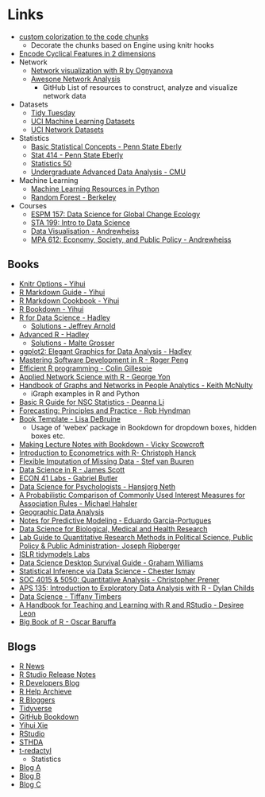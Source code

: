 # Links {#links .unnumbered}


- [custom colorization to the code chunks](https://f0nzie.github.io/matplotlib-with-rmarkdown/index.html)
  - Decorate the chunks based on Engine using knitr hooks
- [Encode Cyclical Features in 2 dimensions](https://ianlondon.github.io/blog/encoding-cyclical-features-24hour-time/)
- Network
  - [Network visualization with R by Ognyanova](https://kateto.net/network-visualization)
  - [Awesone Network Analysis](https://github.com/briatte/awesome-network-analysis)
    - GitHub List of resources to construct, analyze and visualize network data
- Datasets
  - [Tidy Tuesday](https://github.com/rfordatascience/tidytuesday)
  - [UCI Machine Learning Datasets](https://archive-beta.ics.uci.edu/)
  - [UCI Network Datasets](https://networkdata.ics.uci.edu/resources.php)

- Statistics
  - [Basic Statistical Concepts - Penn State Eberly](https://online.stat.psu.edu/statprogram/reviews/statistical-concepts)
  - [Stat 414 - Penn State Eberly](https://online.stat.psu.edu/stat414/)
  - [Statistics 50](https://www.csus.edu/indiv/j/jgehrman/courses/stat50/s50content.htm)
  - [Undergraduate Advanced Data Analysis - CMU](https://www.stat.cmu.edu/~cshalizi/uADA/19/)

- Machine Learning
  - [Machine Learning Resources in Python](https://www.ritchieng.com/machine-learning-resources/)
  - [Random Forest - Berkeley](https://www.stat.berkeley.edu/~breiman/RandomForests/cc_home.htm)

- Courses
  - [ESPM 157: Data Science for Global Change Ecology](https://espm-157.carlboettiger.info/syllabus)
  - [STA 199: Intro to Data Science](https://www2.stat.duke.edu/courses/Spring21/sta199.003/)
  - [Data Visualisation - Andrewheiss](https://datavizm20.classes.andrewheiss.com/schedule/)
  - [MPA 612: Economy, Society, and Public Policy - Andrewheiss](https://econw19.classes.andrewheiss.com/schedule/)




## Books

- [Knitr Options - Yihui](https://yihui.org/knitr/options/)
- [R Markdown Guide - Yihui](https://bookdown.org/yihui/rmarkdown/)
- [R Markdown Cookbook - Yihui](https://bookdown.org/yihui/rmarkdown-cookbook/)
- [R Bookdown - Yihui](https://bookdown.org/yihui/bookdown/)
- [R for Data Science - Hadley](https://r4ds.hadley.nz/)
  - [Solutions - Jeffrey Arnold](https://jrnold.github.io/r4ds-exercise-solutions/)
- [Advanced R - Hadley](https://adv-r.hadley.nz/index.html)
  - [Solutions - Malte Grosser](https://advanced-r-solutions.rbind.io/index.html)

- [ggplot2: Elegant Graphics for Data Analysis - Hadley](https://ggplot2-book.org/)
- [Mastering Software Development in R - Roger Peng](https://rdpeng.github.io/RProgDA/) 
- [Efficient R programming - Colin Gillespie](https://bookdown.org/csgillespie/efficientR/)
- [Applied Network Science with R - George Yon](https://gvegayon.github.io/appliedsnar/)
- [Handbook of Graphs and Networks in People Analytics - Keith McNulty](https://ona-book.org/index.html)
    - iGraph examples in R and Python
- [Basic R Guide for NSC Statistics - Deanna Li](https://bookdown.org/dli/rguide/)
- [Forecasting: Principles and Practice - Rob Hyndman](https://otexts.com/fpp3/)
- [Book Template - Lisa DeBruine](https://psyteachr.github.io/book-template/)
  - Usage of 'webex' package in Bookdown for dropdown boxes, hidden boxes etc.
- [Making Lecture Notes with Bookdown - Vicky Scowcroft](https://vickyscowcroft.github.io/bookdown_lecture_notes_guide/)
- [Introduction to Econometrics with R- Christoph Hanck](https://www.econometrics-with-r.org/index.html)
- [Flexible Imputation of Missing Data - Stef van Buuren](https://stefvanbuuren.name/fimd/)
- [Data Science in R - James Scott](https://bookdown.org/jgscott/DSGI/)
- [ECON 41 Labs - Gabriel Butler](https://bookdown.org/gabriel_butler/ECON41Labs/)
- [Data Science for Psychologists - Hansjorg Neth](https://bookdown.org/hneth/ds4psy/)
- [A Probabilistic Comparison of Commonly Used Interest Measures for Association Rules - Michael Hahsler](https://mhahsler.github.io/arules/docs/measures)
- [Geographic Data Analysis](https://pjbartlein.github.io/GeogDataAnalysis/index.html)
- [Notes for Predictive Modeling - Eduardo Garcia-Portugues](https://bookdown.org/egarpor/PM-UC3M/)
- [Data Science for Biological, Medical and Health Research](https://thomaselove.github.io/431-notes/index.html)
- [Lab Guide to Quantitative Research Methods in Political Science, Public Policy & Public Administration- Joseph Ripberger](https://bookdown.org/ripberjt/labbook/)
- [ISLR tidymodels Labs](https://emilhvitfeldt.github.io/ISLR-tidymodels-labs/index.html)
- [Data Science Desktop Survival Guide - Graham Williams](https://onepager.togaware.com/index.html)
- [Statistical Inference via Data Science - Chester Ismay](https://moderndive.com/index.html)
- [SOC 4015 & 5050: Quantitative Analysis - Christopher Prener](https://slu-soc5050.github.io/syllabus/)
- [APS 135: Introduction to Exploratory Data Analysis with R - Dylan Childs](https://dzchilds.github.io/eda-for-bio/)
- [Data Science - Tiffany Timbers](https://datasciencebook.ca/)
- [A Handbook for Teaching and Learning with R and RStudio - Desiree Leon](https://rstudio4edu.github.io/rstudio4edu-book/index.html)
- [Big Book of R - Oscar Baruffa](https://www.bigbookofr.com/index.html)

## Blogs

- [R News](https://stat.ethz.ch/R-manual/R-devel/doc/html/NEWS.html)
- [R Studio Release Notes](https://www.rstudio.com/products/rstudio/release-notes/)
- [R Developers Blog](https://developer.r-project.org/Blog/public/)
- [R Help Archieve](https://stat.ethz.ch/pipermail/r-help/)
- [R Bloggers](https://www.r-bloggers.com/)
- [Tidyverse](https://www.tidyverse.org/blog/)
- [GitHub Bookdown](https://github.com/rstudio/bookdown/issues?q=sort%3Aupdated-desc)
- [Yihui Xie](https://yihui.org/en/)
- [RStudio](https://www.rstudio.com/blog/)
- [STHDA](http://www.sthda.com/english/)
- [t-redactyl](https://t-redactyl.io/)
  - Statistics
- [Blog A](https://data-se.netlify.app/)
- [Blog B](https://win-vector.com/blog-2/)
- [Blog C](https://janhove.github.io/)



